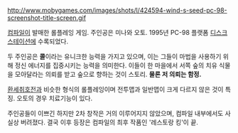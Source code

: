 http://www.mobygames.com/images/shots/l/424594-wind-s-seed-pc-98-screenshot-title-screen.gif

[[컴파일]]이 발매한 롤플레잉 게임. 주인공은 미나와 오토. 1995년 PC-98 플랫폼 [[디스크 스테이션]]에 수록되었다. 

두 주인공은 '''콜'''이라는 유니크한 능력을 가지고 있으며, 이는 그들이 마법을 사용하기 위해 정신 에너지를 집중시키는 능력을 의미한다. 이들이 한 마을에서 서쪽 숲의 치유 식물을 모아달라는 의뢰를 받고 숲으로 향하는 것이 스토리. '''물론 저 의뢰는 함정.'''

[[환세취호전]]과 비슷한 형식의 롤플레잉이며 전투맵과 일반맵이 크게 다르지 않은 것이 특징. 오토의 경우 치료기능이 있다.

주인공들이 이쁘긴 하지만 2차 창작은 거의 이루어지지 않았으며, 컴파일 내부에서도 사실상 버려졌다. 결국 이후 등장은 컴파일의 최후 작품인 '레스토랑 킹'이 끝.
